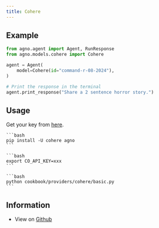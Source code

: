 ```yaml
---
title: Cohere
---
```


## Example

<CodeGroup>

```python agent.py
from agno.agent import Agent, RunResponse
from agno.models.cohere import Cohere

agent = Agent(
    model=Cohere(id="command-r-08-2024"),
)

# Print the response in the terminal
agent.print_response("Share a 2 sentence horror story.")

```

</CodeGroup>

## Usage

Get your key from [here](https://dashboard.cohere.com/api-keys).

<Steps>
  <Snippet file="create-venv-step.mdx" />

  <Step title="Install libraries">

    ```bash
    pip install -U cohere agno
    ```

  </Step>

  <Step title="Export `CO_API_KEY`">

    ```bash
    export CO_API_KEY=xxx
    ```

  </Step>

  <Step title="Run Cohere Agent">

    ```bash
    python cookbook/providers/cohere/basic.py
    ```

  </Step>

  </Steps>

## Information

- View on [Github](https://github.com/AgnoAgi/agno/tree/main/cookbook/providers/cohere/basic.py)
